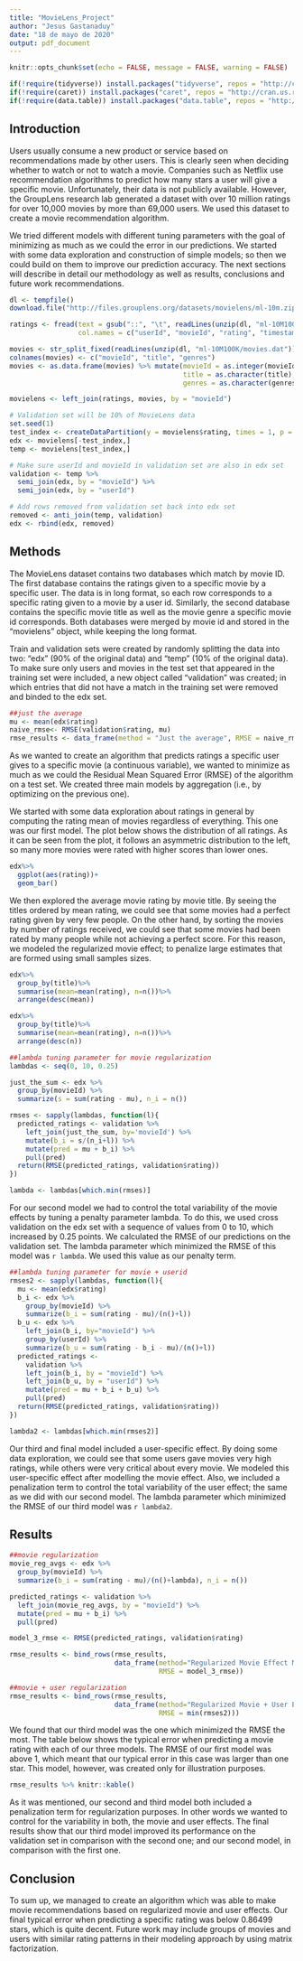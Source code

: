 ---
title: "MovieLens_Project"
author: "Jesus Gastanaduy"
date: "18 de mayo de 2020"
output: pdf_document
---

```{r setup, include=FALSE}
knitr::opts_chunk$set(echo = FALSE, message = FALSE, warning = FALSE)
```

```{r libraries}
if(!require(tidyverse)) install.packages("tidyverse", repos = "http://cran.us.r-project.org")
if(!require(caret)) install.packages("caret", repos = "http://cran.us.r-project.org")
if(!require(data.table)) install.packages("data.table", repos = "http://cran.us.r-project.org")
```

## Introduction

Users usually consume a new product or service based on recommendations made by other users. This is clearly seen when deciding whether to watch or not to watch a movie. Companies such as Netflix use recommendation algorithms to predict how many stars a user will give a specific movie. Unfortunately, their data is not publicly available. However, the GroupLens research lab generated a dataset with over 10 million ratings for over 10,000 movies by more than 69,000 users. We used this dataset to create a movie recommendation algorithm.

We tried different models with different tuning parameters with the goal of minimizing as much as we could the error in our predictions. We started with some data exploration and construction of simple models; so then we could build on them to improve our prediction accuracy. The next sections will describe in detail our methodology as well as results, conclusions and future work recommendations.

```{r data loading}
dl <- tempfile()
download.file("http://files.grouplens.org/datasets/movielens/ml-10m.zip", dl)

ratings <- fread(text = gsub("::", "\t", readLines(unzip(dl, "ml-10M100K/ratings.dat"))),
                 col.names = c("userId", "movieId", "rating", "timestamp"))

movies <- str_split_fixed(readLines(unzip(dl, "ml-10M100K/movies.dat")), "\\::", 3)
colnames(movies) <- c("movieId", "title", "genres")
movies <- as.data.frame(movies) %>% mutate(movieId = as.integer(movieId),
                                           title = as.character(title),
                                           genres = as.character(genres))

movielens <- left_join(ratings, movies, by = "movieId")
```

```{r train & test set}
# Validation set will be 10% of MovieLens data
set.seed(1)
test_index <- createDataPartition(y = movielens$rating, times = 1, p = 0.1, list = FALSE)
edx <- movielens[-test_index,]
temp <- movielens[test_index,]

# Make sure userId and movieId in validation set are also in edx set
validation <- temp %>% 
  semi_join(edx, by = "movieId") %>%
  semi_join(edx, by = "userId")

# Add rows removed from validation set back into edx set
removed <- anti_join(temp, validation)
edx <- rbind(edx, removed)
```

## Methods

The MovieLens dataset contains two databases which match by movie ID. The first database contains the ratings given to a specific movie by a specific user. The data is in long format, so each row corresponds to a specific rating given to a movie by a user id. Similarly, the second database contains the specific movie title as well as the movie genre a specific movie id corresponds. Both databases were merged by movie id and stored in the "movielens" object, while keeping the long format. 

Train and validation sets were created by randomly splitting the data into two: "edx" (90% of the original data) and "temp" (10% of the original data). To make sure only users and movies in the test set that appeared in the training set were included, a new object called "validation" was created; in which entries that did not have a match in the training set were removed and binded to the edx set.

```{r}
##just the average
mu <- mean(edx$rating)
naive_rmse<- RMSE(validation$rating, mu)
rmse_results <- data_frame(method = "Just the average", RMSE = naive_rmse)
```

As we wanted to create an algorithm that predicts ratings a specific user gives to a specific movie (a continuous variable), we wanted to minimize as much as we could the Residual Mean Squared Error (RMSE) of the algorithm on a test set. We created three main models by aggregation (i.e., by optimizing on the previous one).

We started with some data exploration about ratings in general by computing the rating mean of movies regardless of everything. This one was our first model. The plot below shows the distribution of all ratings. As it can be seen from the plot, it follows an asymmetric distribution to the left, so many more movies were rated with higher scores than lower ones.


```{r}
edx%>%
  ggplot(aes(rating))+
  geom_bar()
```


We then explored the average movie rating by movie title. By seeing the titles ordered by mean rating, we could see that some movies had a perfect rating given by very few people. On the other hand, by sorting the movies by number of ratings received, we could see that some movies had been rated by many people while not achieving a perfect score. For this reason, we modeled the regularized movie effect; to penalize large estimates that are formed using small samples sizes.


```{r}
edx%>%
  group_by(title)%>%
  summarise(mean=mean(rating), n=n())%>%
  arrange(desc(mean))

edx%>%
  group_by(title)%>%
  summarise(mean=mean(rating), n=n())%>%
  arrange(desc(n))
```

```{r}
##lambda tuning parameter for movie regularization
lambdas <- seq(0, 10, 0.25)

just_the_sum <- edx %>%
  group_by(movieId) %>%
  summarize(s = sum(rating - mu), n_i = n())

rmses <- sapply(lambdas, function(l){
  predicted_ratings <- validation %>%
    left_join(just_the_sum, by='movieId') %>%
    mutate(b_i = s/(n_i+l)) %>%
    mutate(pred = mu + b_i) %>%
    pull(pred)
  return(RMSE(predicted_ratings, validation$rating))
})

lambda <- lambdas[which.min(rmses)]
```

For our second model we had to control the total variability of the movie effects by tuning a penalty parameter lambda. To do this, we used cross validation on the edx set with a sequence of values from 0 to 10, which increased by 0.25 points. We calculated the RMSE of our predictions on the validation set. The lambda parameter which minimized the RMSE of this model was `r lambda`. We used this value as our penalty term.

```{r}
##lambda tuning parameter for movie + userid
rmses2 <- sapply(lambdas, function(l){
  mu <- mean(edx$rating)
  b_i <- edx %>%
    group_by(movieId) %>%
    summarize(b_i = sum(rating - mu)/(n()+l))
  b_u <- edx %>%
    left_join(b_i, by="movieId") %>%
    group_by(userId) %>%
    summarize(b_u = sum(rating - b_i - mu)/(n()+l))
  predicted_ratings <-
    validation %>%
    left_join(b_i, by = "movieId") %>%
    left_join(b_u, by = "userId") %>%
    mutate(pred = mu + b_i + b_u) %>%
    pull(pred)
  return(RMSE(predicted_ratings, validation$rating))
})

lambda2 <- lambdas[which.min(rmses2)]
```

Our third and final model included a user-specific effect. By doing some data exploration, we could see that some users gave movies very high ratings, while others were very critical about every movie. We modeled this user-specific effect after modelling the movie effect. Also, we included a penalization term to control the total variability of the user effect; the same as we did with our second model. The lambda parameter which minimized the RMSE of our third model was `r lambda2`.

## Results

```{r}
##movie regularization
movie_reg_avgs <- edx %>%
  group_by(movieId) %>%
  summarize(b_i = sum(rating - mu)/(n()+lambda), n_i = n())

predicted_ratings <- validation %>%
  left_join(movie_reg_avgs, by = "movieId") %>%
  mutate(pred = mu + b_i) %>%
  pull(pred)

model_3_rmse <- RMSE(predicted_ratings, validation$rating)

rmse_results <- bind_rows(rmse_results,
                          data_frame(method="Regularized Movie Effect Model",
                                     RMSE = model_3_rmse))

```

```{r}
##movie + user regularization
rmse_results <- bind_rows(rmse_results,
                          data_frame(method="Regularized Movie + User Effect Model",
                                     RMSE = min(rmses2)))
```

We found that our third model was the one which minimized the RMSE the most. The table below shows the typical error when predicting a movie rating with each of our three models. The RMSE of our first model was above 1, which meant that our typical error in this case was larger than one star. This model, however, was created only for illustration purposes.

```{r}
rmse_results %>% knitr::kable()
```

As it was mentioned, our second and third model both included a penalization term for regularization purposes. In other words we wanted to control for the variability in both, the movie and user effects. The final results show that our third model improved its performance on the validation set in comparison with the second one; and our second model, in comparison with the first one. 

## Conclusion

To sum up, we managed to create an algorithm which was able to make movie recommendations based on regularized movie and user effects. Our final typical error when predicting a specific rating was below 0.86499 stars, which is quite decent. Future work may include groups of movies and users with similar rating patterns in their modeling approach by using matrix factorization. 


